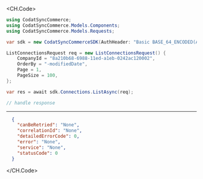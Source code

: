 
<CH.Code>
```csharp List.cs
using CodatSyncCommerce;
using CodatSyncCommerce.Models.Components;
using CodatSyncCommerce.Models.Requests;

var sdk = new CodatSyncCommerceSDK(AuthHeader: "Basic BASE_64_ENCODED(API_KEY)");

ListConnectionsRequest req = new ListConnectionsRequest() {
    CompanyId = "8a210b68-6988-11ed-a1eb-0242ac120002",
    OrderBy = "-modifiedDate",
    Page = 1,
    PageSize = 100,
};

var res = await sdk.Connections.ListAsync(req);

// handle response
```
---

```json Example Response
  {
    "canBeRetried": "None",
    "correlationId": "None",
    "detailedErrorCode": 0,
    "error": "None",
    "service": "None",
    "statusCode": 0
  }
```
</CH.Code>
